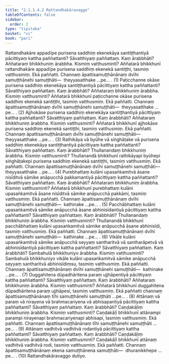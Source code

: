 ```yaml
---
title: "2.1.1.4.2 Rattandhakāravagga"
tableOfContents: false
sidebar:
  order: 2
type: "tipitaka"
basket: "vi"
book: "pari"
---
```



<DynamicBreadcrumb />

<Division number="219" book="pari" e="ch" v="5" p="107">

<Paragraph number="729" book="pari">
Rattandhakāre appadīpe purisena saddhiṃ ekenekāya santiṭṭhantiyā pācittiyaṃ kattha paññattanti? Sāvatthiyaṃ paññattaṃ. Kaṃ ārabbhāti? Aññataraṃ bhikkhuniṃ ārabbha. Kismiṃ vatthusminti? Aññatarā bhikkhunī rattandhakāre appadīpe purisena saddhiṃ ekenekā santiṭṭhi, tasmiṃ vatthusmiṃ. Ekā paññatti. Channaṃ āpattisamuṭṭhānānaṃ dvīhi samuṭṭhānehi samuṭṭhāti—  theyyasatthake …pe… . (1)
</Paragraph>

<Paragraph number="730" book="pari">
Paṭicchanne okāse purisena saddhiṃ ekenekāya santiṭṭhantiyā pācittiyaṃ kattha paññattanti? Sāvatthiyaṃ paññattaṃ. Kaṃ ārabbhāti? Aññataraṃ bhikkhuniṃ ārabbha. Kismiṃ vatthusminti? Aññatarā bhikkhunī paṭicchanne okāse purisena saddhiṃ ekenekā santiṭṭhi, tasmiṃ vatthusmiṃ. Ekā paññatti. Channaṃ āpattisamuṭṭhānānaṃ dvīhi samuṭṭhānehi samuṭṭhāti—  theyyasatthake …pe… . (2)
</Paragraph>

<Paragraph number="731" book="pari">
Ajjhokāse purisena saddhiṃ ekenekāya santiṭṭhantiyā pācittiyaṃ kattha paññattanti? Sāvatthiyaṃ paññattaṃ. Kaṃ ārabbhāti? Aññataraṃ bhikkhuniṃ ārabbha. Kismiṃ vatthusminti? Aññatarā bhikkhunī ajjhokāse purisena saddhiṃ ekenekā santiṭṭhi, tasmiṃ vatthusmiṃ. Ekā paññatti. Channaṃ āpattisamuṭṭhānānaṃ dvīhi samuṭṭhānehi samuṭṭhāti—  theyyasatthake …pe… . (3)
</Paragraph>

<Paragraph number="732" book="pari">
Rathikāya vā byūhe vā siṅghāṭake vā purisena saddhiṃ ekenekāya santiṭṭhantiyā pācittiyaṃ kattha paññattanti? Sāvatthiyaṃ paññattaṃ. Kaṃ ārabbhāti? Thullanandaṃ bhikkhuniṃ ārabbha. Kismiṃ vatthusminti? Thullanandā bhikkhunī rathikāyapi byūhepi siṅghāṭakepi purisena saddhiṃ ekenekā santiṭṭhi, tasmiṃ vatthusmiṃ. Ekā paññatti. Channaṃ āpattisamuṭṭhānānaṃ dvīhi samuṭṭhānehi samuṭṭhāti—  theyyasatthake …pe… . (4)
</Paragraph>

<Paragraph number="733" book="pari">
Purebhattaṃ kulāni upasaṅkamitvā āsane nisīditvā sāmike anāpucchā pakkamantiyā pācittiyaṃ kattha paññattanti? Sāvatthiyaṃ paññattaṃ. Kaṃ ārabbhāti? Aññataraṃ bhikkhuniṃ ārabbha. Kismiṃ vatthusminti? Aññatarā bhikkhunī purebhattaṃ kulāni upasaṅkamitvā āsane nisīditvā sāmike anāpucchā pakkāmi, tasmiṃ vatthusmiṃ. Ekā paññatti. Channaṃ āpattisamuṭṭhānānaṃ dvīhi samuṭṭhānehi samuṭṭhāti—  kathinake …pe… . (5)
</Paragraph>

<Paragraph number="734" book="pari">
Pacchābhattaṃ kulāni upasaṅkamitvā sāmike anāpucchā āsane abhinisīdantiyā pācittiyaṃ kattha paññattanti? Sāvatthiyaṃ paññattaṃ. Kaṃ ārabbhāti? Thullanandaṃ bhikkhuniṃ ārabbha. Kismiṃ vatthusminti? Thullanandā bhikkhunī pacchābhattaṃ kulāni upasaṅkamitvā sāmike anāpucchā āsane abhinisīdi, tasmiṃ vatthusmiṃ. Ekā paññatti. Channaṃ āpattisamuṭṭhānānaṃ dvīhi samuṭṭhānehi samuṭṭhāti—  kathinake …pe… . (6)
</Paragraph>

<Paragraph number="735" book="pari">
Vikāle kulāni upasaṅkamitvā sāmike anāpucchā seyyaṃ santharitvā vā santharāpetvā vā abhinisīdantiyā pācittiyaṃ kattha paññattanti? Sāvatthiyaṃ paññattaṃ. Kaṃ ārabbhāti? Sambahulā bhikkhuniyo ārabbha. Kismiṃ vatthusminti? Sambahulā bhikkhuniyo vikāle kulāni upasaṅkamitvā sāmike anāpucchā seyyaṃ santharitvā abhinisīdiṃsu, tasmiṃ vatthusmiṃ. Ekā paññatti. Channaṃ āpattisamuṭṭhānānaṃ dvīhi samuṭṭhānehi samuṭṭhāti—  kathinake …pe… . (7)
</Paragraph>

<Paragraph number="736" book="pari">
Duggahitena dūpadhāritena paraṃ ujjhāpentiyā pācittiyaṃ kattha paññattanti? Sāvatthiyaṃ paññattaṃ. Kaṃ ārabbhāti? Aññataraṃ bhikkhuniṃ ārabbha. Kismiṃ vatthusminti? Aññatarā bhikkhunī duggahitena dūpadhāritena paraṃ ujjhāpesi, tasmiṃ vatthusmiṃ. Ekā paññatti channaṃ āpattisamuṭṭhānānaṃ tīhi samuṭṭhānehi samuṭṭhāti …pe… . (8)
</Paragraph>

<Paragraph number="737" book="pari">
Attānaṃ vā paraṃ vā nirayena vā brahmacariyena vā abhisapantiyā pācittiyaṃ kattha paññattanti? Sāvatthiyaṃ paññattaṃ. Kaṃ ārabbhāti? Caṇḍakāḷiṃ bhikkhuniṃ ārabbha. Kismiṃ vatthusminti? Caṇḍakāḷī bhikkhunī attānampi parampi nirayenapi brahmacariyenapi abhisapi, tasmiṃ vatthusmiṃ. Ekā paññatti. Channaṃ āpattisamuṭṭhānānaṃ tīhi samuṭṭhānehi samuṭṭhāti …pe… . (9)
</Paragraph>

<Paragraph number="738" book="pari">
Attānaṃ vadhitvā vadhitvā rodantiyā pācittiyaṃ kattha paññattanti? Sāvatthiyaṃ paññattaṃ. Kaṃ ārabbhāti? Caṇḍakāḷiṃ bhikkhuniṃ ārabbha. Kismiṃ vatthusminti? Caṇḍakāḷī bhikkhunī attānaṃ vadhitvā vadhitvā rodi, tasmiṃ vatthusmiṃ. Ekā paññatti. Channaṃ āpattisamuṭṭhānānaṃ ekena samuṭṭhānena samuṭṭhāti—  dhuranikkhepe …pe… . (10)

</Paragraph>
</Division>

<Paragraph number="739" type="center" book="pari">
Rattandhakāravaggo dutiyo.
</Paragraph>